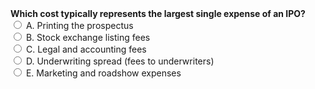 ::: {.question-block}
<form onsubmit="event.preventDefault(); checkAnswer('module1_mcq_q12')" data-correct-answer="D"> 
  <strong style="display: block;">Which cost typically represents the largest single expense of an IPO?</strong> 
  <label><input type="radio" name="module1_mcq_q12" value="A"> A. Printing the prospectus</label><br>
  <label><input type="radio" name="module1_mcq_q12" value="B"> B. Stock exchange listing fees</label><br>
  <label><input type="radio" name="module1_mcq_q12" value="C"> C. Legal and accounting fees</label><br>
  <label><input type="radio" name="module1_mcq_q12" value="D"> D. Underwriting spread (fees to underwriters)</label><br>
  <label><input type="radio" name="module1_mcq_q12" value="E"> E. Marketing and roadshow expenses</label><br>
</form> 

<div id="feedback-module1_mcq_q12" class="feedback" data-status="" style="display:none;"> 
✅ Correct: D. The underwriting spread is the largest transaction cost of most IPOs. 
</div> 
:::
